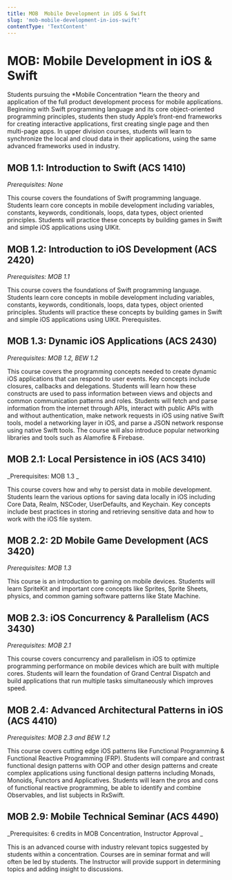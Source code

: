 ```yaml
---
title: MOB  Mobile Development in iOS & Swift
slug: 'mob-mobile-development-in-ios-swift'
contentType: 'TextContent'
---
```


# MOB: Mobile Development in iOS & Swift

Students pursuing the *Mobile Concentration *learn the theory and application of the full product
development process for mobile applications. Beginning with Swift programming language and its core
object-oriented programming principles, students then study Apple’s front-end frameworks for
creating interactive applications, first creating single page and then multi-page apps. In upper
division courses, students will learn to synchronize the local and cloud data in their applications,
using the same advanced frameworks used in industry.

## MOB 1.1: Introduction to Swift (ACS 1410)

_Prerequisites: None_

This course covers the foundations of Swift programming language. Students learn core concepts in
mobile development including variables, constants, keywords, conditionals, loops, data types, object
oriented principles. Students will practice these concepts by building games in Swift and simple iOS
applications using UIKit.

## MOB 1.2: Introduction to iOS Development (ACS 2420)

_Prerequisites: MOB 1.1_

This course covers the foundations of Swift programming language. Students learn core concepts in
mobile development including variables, constants, keywords, conditionals, loops, data types, object
oriented principles. Students will practice these concepts by building games in Swift and simple iOS
applications using UIKit. Prerequisites.

## MOB 1.3: Dynamic iOS Applications (ACS 2430)

_Prerequisites: MOB 1.2, BEW 1.2_

This course covers the programming concepts needed to create dynamic iOS applications that can
respond to user events. Key concepts include closures, callbacks and delegations. Students will
learn how these constructs are used to pass information between views and objects and common
communication patterns and roles. Students will fetch and parse information from the internet
through APIs, interact with public APIs with and without authentication, make network requests in
iOS using native Swift tools, model a networking layer in iOS, and parse a JSON network response
using native Swift tools. The course will also introduce popular networking libraries and tools such
as Alamofire & Firebase.

## MOB 2.1: Local Persistence in iOS (ACS 3410)

_Prerequisites: MOB 1.3 _

This course covers how and why to persist data in mobile development. Students learn the various
options for saving data locally in iOS including Core Data, Realm, NSCoder, UserDefaults, and
Keychain. Key concepts include best practices in storing and retrieving sensitive data and how to
work with the iOS file system.

## MOB 2.2: 2D Mobile Game Development (ACS 3420)

_Prerequisites: MOB 1.3_

This course is an introduction to gaming on mobile devices. Students will learn SpriteKit and
important core concepts like Sprites, Sprite Sheets, physics, and common gaming software patterns
like State Machine.

## MOB 2.3: iOS Concurrency & Parallelism (ACS 3430)

_Prerequisites: MOB 2.1_

This course covers concurrency and parallelism in iOS to optimize programming performance on mobile
devices which are built with multiple cores. Students will learn the foundation of Grand Central
Dispatch and build applications that run multiple tasks simultaneously which improves speed.

## MOB 2.4: Advanced Architectural Patterns in iOS (ACS 4410)

_Prerequisites: MOB 2.3 and BEW 1.2_

This course covers cutting edge iOS patterns like Functional Programming & Functional Reactive
Programming (FRP). Students will compare and contrast functional design patterns with OOP and other
design patterns and create complex applications using functional design patterns including Monads,
Monoids, Functors and Applicatives. Students will learn the pros and cons of functional reactive
programming, be able to identify and combine Observables, and list subjects in RxSwift.

## MOB 2.9: Mobile Technical Seminar (ACS 4490)

_Prerequisites: 6 credits in MOB Concentration, Instructor Approval _

This is an advanced course with industry relevant topics suggested by students within a
concentration. Courses are in seminar format and will often be led by students. The Instructor will
provide support in determining topics and adding insight to discussions.
